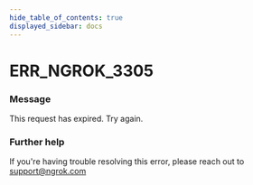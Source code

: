 ```yaml
---
hide_table_of_contents: true
displayed_sidebar: docs
---
```



# ERR_NGROK_3305

### Message

This request has expired. Try again.

<ErrorDetails error="err_ngrok_3305" />

### Further help

If you're having trouble resolving this error, please reach out to [support@ngrok.com](mailto:support@ngrok.com?subject=Help%20with%20ERR_NGROK_3305)
